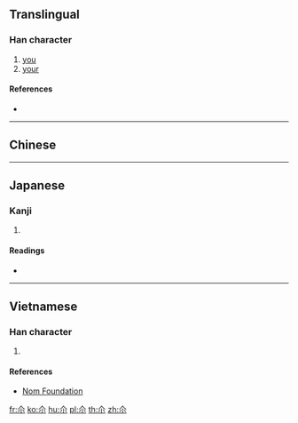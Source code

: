 {{also|爾}}
==Translingual==

===Han character===
{{Han char|rn=42|rad=小|as=02|sn=5|four=80900|canj=OF,XXOF|ids=⿱𠆢小}}

# [[you]]
# [[your]]

====References====
* {{Han ref|kx=0297.011|dkj=07477|dj=0591.010|hdz=10111.050|uh=5C12|ud=23570|bh=C974|bd=51572}}

----

==Chinese==
{{zh-see|爾|v}}

----

==Japanese==

===Kanji===
{{ja-kanji|grade=|rs=小02}}

# {{defn|lang=ja|sort=小02}}

====Readings====
* {{ja-readings|on=[[じ]] (ji), [[に]] (ni)|kun=[[しかり]] (shikari), [[わける]] (wakeru), [[なんじ]] (nanji), [[ちかい]] (chikai)}}

----

==Vietnamese==

===Han character===
{{vi-readings|rs=小02|hanviet=nhé}}

# {{defn|lang=vi|sort=小02}}

====References====
* [http://nomfoundation.org/common/nom_details.php?codepoint=5c12 Nom Foundation]

[[fr:尒]]
[[ko:尒]]
[[hu:尒]]
[[pl:尒]]
[[th:尒]]
[[zh:尒]]